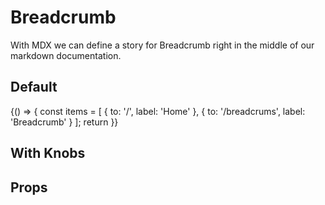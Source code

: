 
<Meta title="Breadcrumb " component={Breadcrumb} />

# Breadcrumb

With MDX we can define a story for Breadcrumb right in the middle of our
markdown documentation.

## Default

<Preview>
  <Story name="Simple">
    {() => {
      const items = [
        { to: '/', label: 'Home' },
        { to: '/breadcrums', label: 'Breadcrumb' }
      ];
      return <Breadcrumb items={items} />
    }}
  </Story>
</Preview>

## With Knobs

<Preview>
  <Story name="Knobs">
    <Breadcrumb
      items={[
        { to: '/', label: text('Label One', 'Home') },
        { to: '/breadcrums', label: text('Label Two', 'Breadcrumb') },
      ]}
    />
  </Story>
</Preview>

## Props

<Props of={Breadcrumb} />
